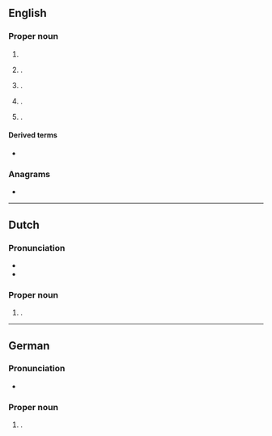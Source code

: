 ==English==
{{wp}}

===Proper noun===
{{en-prop}}

# {{surname|en|from=French}}
# {{place|en|city|co/Pocahontas County|s/Iowa|c/USA}}.
# {{place|en|town/and/village|co/Otsego County|s/New York|c/USA}}.
# {{place|en|city/county seat|co/Laurens County|s/South Carolina|c/USA}}.
# {{place|en|commune|dept/Hérault|c/France}}.

====Derived terms====
* {{l|en|Laurens County}}

===Anagrams===
* {{anagrams|en|a=aelnrsu|Luserna|ulnares}}

----

==Dutch==
{{wikipedia|lang=nl}}

===Pronunciation===
* {{IPA|nl|/ˈlɑu̯rəns/}}
* {{audio|nl|Nl-Laurens.ogg|Audio}}

===Proper noun===
{{nl-proper noun}}
# {{given name|nl|male|eq=Laurence|eq2=Lawrence}}.

----

==German==

===Pronunciation===
* {{audio|de|LL-Q188 (deu)-Sebastian Wallroth-Laurens.wav|Audio}}

===Proper noun===
{{head|de|proper noun}}

# {{given name|de|male|var=Lorenz|eq=Laurence}}.
